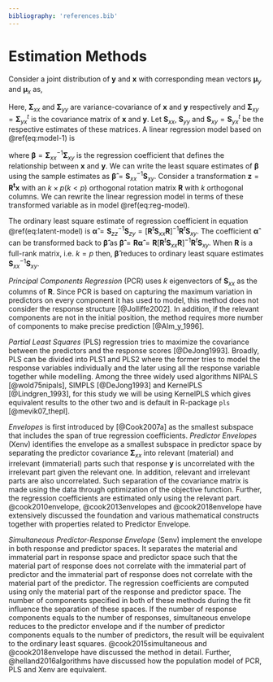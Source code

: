 ```yaml
---
bibliography: 'references.bib'
---
```


# Estimation Methods #

Consider a joint distribution of $\mathbf{y}$ and $\mathbf{x}$ with corresponding mean vectors $\boldsymbol{\mu}_y$ and $\boldsymbol{\mu}_x$ as,

\begin{equation}
  \begin{bmatrix}
    \mathbf{y} \\ \mathbf{x}
  \end{bmatrix} 
  \sim \mathsf{N}
  \begin{pmatrix}
    \begin{bmatrix}
      \boldsymbol{\mu}_y \\
      \boldsymbol{\mu}_x \\
    \end{bmatrix}, &&
    \begin{bmatrix}
      \boldsymbol{\Sigma}_{yy} & \boldsymbol{\Sigma}_{yx} \\
      \boldsymbol{\Sigma}_{xy} & \boldsymbol{\Sigma}_{xx} 
    \end{bmatrix}
  \end{pmatrix}
  (\#eq:model-1)
\end{equation}

Here, $\boldsymbol{\Sigma}_{xx}$ and $\boldsymbol{\Sigma}_{yy}$ are variance-covariance of $\mathbf{x}$ and $\mathbf{y}$ respectively and $\boldsymbol{\Sigma}_{xy}=\boldsymbol{\Sigma}_{yx}^t$ is the covariance matrix of $\mathbf{x}$ and $\mathbf{y}$. Let $\mathbf{S}_{xx}$, $\mathbf{S}_{yy}$ and $\mathbf{S}_{xy}=\mathbf{S}_{yx}^t$ be the respective estimates of these matrices. A linear regression model based on \@ref(eq:model-1) is 

\begin{equation}
\mathbf{y} = \boldsymbol{\mu}_y + \boldsymbol{\beta}^t\left( \mathbf{x} - \boldsymbol{\mu}_{x} \right) + \boldsymbol{\varepsilon}
(\#eq:reg-model)
\end{equation}

where $\boldsymbol{\beta}=\boldsymbol{\Sigma}_{xx}^{-1}\boldsymbol{\Sigma}_{xy}$ is the regression coefficient that defines the relationship between $\mathbf{x}$ and $\mathbf{y}$. We can write the least square estimates of $\boldsymbol{\beta}$ using the sample estimates as $\boldsymbol{\hat{\beta}}=\mathbf{S}_{xx}^{-1}\mathbf{S}_{xy}$. Consider a transformation $\mathbf{z}=\mathbf{R^tx}$ with an $k \times p (k<p)$ orthogonal rotation matrix $\mathbf{R}$ with $k$ orthogonal columns. We can rewrite the linear regression model in terms of these transformed variable as in model \@ref(eq:reg-model).

\begin{equation}
\mathbf{y} = \boldsymbol{\mu}_y + \boldsymbol{\alpha}^t\left( \mathbf{z} - \boldsymbol{\mu}_{z} \right) + \boldsymbol{\tau}
(\#eq:latent-model)
\end{equation}

The ordinary least square estimate of regression coefficient in equation \@ref(eq:latent-model) is $\boldsymbol{\hat{\alpha}}=\boldsymbol{S}_{zz}^{-1}\boldsymbol{S}_{zy}=\left[\mathbf{R}^t\mathbf{S}_{xx}\mathbf{R}\right]^{-1}\mathbf{R}^t \mathbf{S}_{xy}$. The coefficient $\boldsymbol{\hat{\alpha}}$ can be transformed back to $\boldsymbol{\hat{\beta}}$ as $\boldsymbol{\hat{\beta}}=\mathbf{R}\boldsymbol{\hat{\alpha}}=\mathbf{R}\left[\mathbf{R}^t\mathbf{S}_{xx}\mathbf{R}\right]^{-1}\mathbf{R}^t \mathbf{S}_{xy}$. When $\mathbf{R}$ is a full-rank matrix, i.e. $k=p$ then, $\boldsymbol{\hat{\beta}}$ reduces to ordinary least square estimates $\mathbf{S}_{xx}^{-1}\mathbf{S}_{xy}$.

_Principal Components Regression_ (PCR) uses $k$ eigenvectors of $\mathbf{S}_{xx}$ as the columns of $\mathbf{R}$. Since PCR is based on capturing the maximum variation in predictors on every component it has used to model, this method does not consider the response structure [@Jolliffe2002]. In addition, if the relevant components are not in the initial position, the method requires more number of components to make precise prediction [@Alm_y_1996].


_Partial Least Squares_ (PLS) regression tries to maximize the covariance between the predictors and the response scores [@DeJong1993]. Broadly, PLS can be divided into PLS1 and PLS2 where the former tries to model the response variables individually and the later using all the response variable together while modelling. Among the three widely used algorithms NIPALS [@wold75nipals], SIMPLS [@DeJong1993] and KernelPLS [@Lindgren_1993], for this study we will be using KernelPLS which gives equivalent results to the other two and is default in R-package `pls` [@mevik07_thepl].


_Envelopes_ is first introduced by [@Cook2007a] as the smallest subspace that includes the span of true regression coefficients. _Predictor Envelopes_ (Xenv) identifies the envelope as a smallest subspace in predictor space by separating the predictor covariance $\boldsymbol{\Sigma}_{xx}$ into relevant (material) and irrelevant (immaterial) parts such that response $\mathbf{y}$ is uncorrelated with the irrelevant part given the relevant one. In addition, relevant and irrelevant parts are also uncorrelated. Such separation of the covariance matrix is made using the data through optimization of the objective function. Further, the regression coefficients are estimated only using the relevant part. @cook2010envelope, @cook2013envelopes and @cook2018envelope have extensively discussed the foundation and various mathematical constructs together with properties related to Predictor Envelope. 

_Simultaneous Predictor-Response Envelope_ (Senv) implement the envelope in both response and predictor spaces. It separates the material and immaterial part in response space and predictor space such that the material part of response does not correlate with the immaterial part of predictor and the immaterial part of response does not correlate with the material part of the predictor. The regression coefficients are computed using only the material part of the response and predictor space. The number of components specified in both of these methods during the fit influence the separation of these spaces. If the number of response components equals to the number of responses, simultaneous envelope reduces to the predictor envelope and if the number of predictor components equals to the number of predictors, the result will be equivalent to the ordinary least squares. @cook2015simultaneous and @cook2018envelope have discussed the method in detail. Further, @helland2016algorithms have discussed how the population model of PCR, PLS and Xenv are equivalent.
